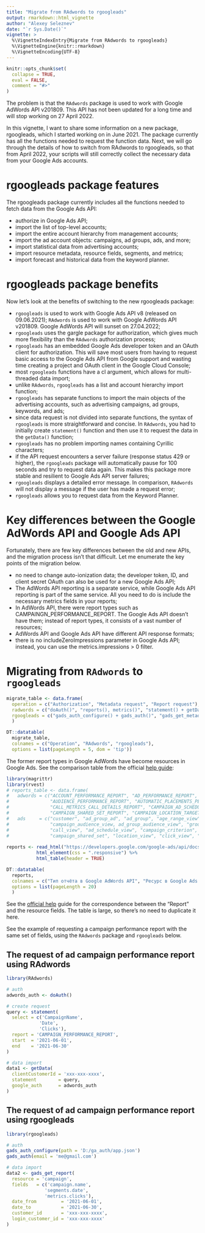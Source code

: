 ```yaml
---
title: "Migrate from RAdwords to rgoogleads"
output: rmarkdown::html_vignette
author: "Alexey Seleznev"
date: "`r Sys.Date()`"
vignette: >
  %\VignetteIndexEntry{Migrate from RAdwords to rgoogleads}
  %\VignetteEngine{knitr::rmarkdown}
  %\VignetteEncoding{UTF-8}
---
```


```r
knitr::opts_chunk$set(
  collapse = TRUE,
  eval = FALSE,
  comment = "#>"
)
```

The problem is that the `RAdwords` package is used to work with Google AdWords API v201809. This API has not been updated for a long time and will stop working on 27 April 2022. 

In this vignette, I want to share some information on a new package, rgoogleads, which I started working on in June 2021. The package currently has all the functions needed to request the function data. Next, we will go through the details of how to switch from RAdwords to rgoogleads, so that from April 2022, your scripts will still correctly collect the necessary data from your Google Ads accounts.

# rgoogleads package features

The rgoogleads package currently includes all the functions needed to fetch data from the Google Ads API:

* authorize in Google Ads API;
* import the list of top-level accounts;
* import the entire account hierarchy from management accounts;
* import the ad account objects: campaigns, ad groups, ads, and more;
* import statistical data from advertising accounts;
* import resource metadata, resource fields, segments, and metrics;
* import forecast and historical data from the keyword planner.

# rgoogleads package benefits

Now let's look at the benefits of switching to the new rgoogleads package:

* `rgoogleads` is used to work with Google Ads API v8 (released on 09.06.2021); `RAdwords` is used to work with Google AdWords API v201809. Google AdWords API will sunset on 27.04.2022;
* `rgoogleads` uses the gargle package for authorization, which gives much more flexibility than the `RAdwords` authorization process;
* `rgoogleads` has an embedded Google Ads developer token and an OAuth client for authorization. This will save most users from having to request basic access to the Google Ads API from Google support and wasting time creating a project and OAuth client in the Google Cloud Console;
* most `rgoogleads` functions have a cl argument, which allows for multi-threaded data import;
* unlike `RAdwords`, `rgoogleads` has a list and account hierarchy import function;
* `rgoogleads` has separate functions to import the main objects of the advertising accounts, such as advertising campaigns, ad groups, keywords, and ads;
* since data request is not divided into separate functions, the syntax of `rgoogleads` is more straightforward and concise. In `RAdwords`, you had to initially create `statement()` function and then use it to request the data in the `getData()` function;
* `rgoogleads` has no problem importing names containing Cyrillic characters;
* if the API request encounters a server failure (response status 429 or higher), the `rgoogleads` package will automatically pause for 100 seconds and try to request data again. This makes this package more stable and resilient to Google Ads API server failures;
* `rgoogleads` displays a detailed error message. In comparison, `RAdwords` will not display a message if the user has made a request error;
* `rgoogleads` allows you to request data from the Keyword Planner.

# Key differences between the Google AdWords API and Google Ads API

Fortunately, there are few key differences between the old and new APIs, and the migration process isn’t that difficult. Let me enumerate the key points of the migration below.

* no need to change auto-ionization data; the developer token, ID, and client secret OAuth can also be used for a new Google Ads API;
* The AdWords API reporting is a separate service, while Google Ads API reporting is part of the same service. All you need to do is include the necessary metrics fields in your reports;
* In AdWords API, there were report types such as CAMPAINGN_PERFORMANCE_REPORT. The Google Ads API doesn't have them; instead of report types, it consists of a vast number of resources;
* AdWords API and Google Ads API have different API response formats;
* there is no includeZeroImpressions parameter in Google Ads API; instead, you can use the metrics.impressions > 0 filter.

# Migrating from `RAdwords` to `rgoogleads`

```r

migrate_table <- data.frame(
  operation = c("Authorization", "Metadata request", "Report request"),
  radwords = c("doAuth()", "reports(), metrics()", "statement() + getData()"),
  rgoogleads = c("gads_auth_configure() + gads_auth()", "gads_get_metadata(), gads_get_fields()", "gads_get_report()")
  )

DT::datatable(
  migrate_table, 
  colnames = c("Operation", "RAdwords", "rgoogleads"),
  options = list(pageLength = 5, dom = 'tip'))


```

The former report types in Google AdWords have become resources in Google Ads. See the comparison table from the official [help guide](https://developers.google.com/google-ads/api/docs/migration/mapping):


```r
library(magrittr)
library(rvest)
# reports_table <- data.frame(
#   adwords = c("ACCOUNT_PERFORMANCE_REPORT", "AD_PERFORMANCE_REPORT", "ADGROUP_PERFORMANCE_REPORT", "AGE_RANGE_PERFORMANCE_REPORT",
#               "AUDIENCE_PERFORMANCE_REPORT", "AUTOMATIC_PLACEMENTS_PERFORMANCE_REPORT", "BID_GOAL_PERFORMANCE_REPORT", "BUDGET_PERFORMANCE_REPORT",
#               "CALL_METRICS_CALL_DETAILS_REPORT", "CAMPAIGN_AD_SCHEDULE_TARGET_REPORT", "CAMPAIGN_CRITERIA_REPORT", "CAMPAIGN_PERFORMANCE_REPORT",
#               "CAMPAIGN_SHARED_SET_REPORT", "CAMPAIGN_LOCATION_TARGET_REPORT", "CLICK_PERFORMANCE_REPORT", "DISPLAY_KEYWORD_PERFORMANCE_REPORT"), 
#   ads     = c("customer", "ad_group_ad", "ad_group", "age_range_view",
#               "campaign_audience_view, ad_group_audience_view", "group_placement_view", "bidding_strategy", "campaign_budget",
#               "call_view", "ad_schedule_view", "campaign_criterion", "campaign",
#               "campaign_shared_set", "location_view", "click_view", "display_keyword_view"))
  
reports <- read_html("https://developers.google.com/google-ads/api/docs/migration/mapping") %>% 
           html_element(css = ".responsive") %>% 
           html_table(header = TRUE)

DT::datatable(
  reports, 
  colnames = c("Тип отчёта в Google AdWords API", "Ресурс в Google Ads API"),
  options = list(pageLength = 20)
  )

```

See the [official help](https://developers.google.com/google-ads/api/docs/migration/mapping#field_mappings_for_reports) guide for the correspondence between the "Report" and the resource fields. The table is large, so there’s no need to duplicate it here.

See the example of requesting a campaign performance report with the same set of fields, using the `RAdwords` package and `rgoogleads` below.

## The request of ad campaign performance report using RAdwords

```r
library(RAdwords)

# auth
adwords_auth <- doAuth()

# create request
query <- statement(
  select = c('CampaignName',
            'Date',
            'Clicks'),
  report = 'CAMPAIGN_PERFORMANCE_REPORT',
  start  = '2021-06-01',
  end    = '2021-06-30'
)

# data import
data1 <- getData(
  clientCustomerId = 'xxx-xxx-xxxx',
  statement        = query, 
  google_auth      = adwords_auth
)

```


## The request of ad campaign performance report using rgoogleads

```r
library(rgoogleads)

# auth
gads_auth_configure(path = 'D:/ga_auth/app.json')
gads_auth(email = 'me@gmail.com')

# data import
data2 <- gads_get_report(
  resource = 'campaign',
  fields   = c('campaign.name',
              'segments.date',
              'metrics.clicks'),
  date_from         = '2021-06-01',
  date_to           = '2021-06-30',
  customer_id       = 'xxx-xxx-xxxx',
  login_customer_id = 'xxx-xxx-xxxx'
)
```
